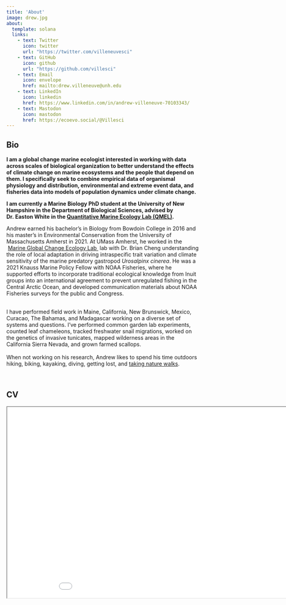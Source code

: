 ```yaml
---
title: 'About'
image: drew.jpg
about: 
  template: solana
  links: 
    - text: Twitter
      icon: twitter
      url: "https://twitter.com/villeneuvesci"
    - text: GitHub
      icon: github
      url: "https://github.com/villesci"
    - text: Email
      icon: envelope
      href: mailto:drew.villeneuve@unh.edu
    - text: LinkedIn
      icon: linkedin
      href: https://www.linkedin.com/in/andrew-villeneuve-70103343/
    - text: Mastodon
      icon: mastodon
      href: https://ecoevo.social/@Villesci
---
```


::: panel-tabset
## Bio

**I am a global change marine ecologist interested in working with data across scales of biological organization to better understand the effects of climate change on marine ecosystems and the people that depend on them. I specifically seek to combine empirical data of organismal physiology and distribution, environmental and extreme event data, and fisheries data into models of population dynamics under climate change.**

**I am currently a Marine Biology PhD student at the University of New Hampshire in the Department of Biological Sciences, advised by Dr. Easton White in the [Quantitative Marine Ecology Lab (QMEL)](https://quantmarineecolab.github.io/).**

Andrew earned his bachelor's in Biology from Bowdoin College in 2016 and his master's in Environmental Conservation from the University of Massachusetts Amherst in 2021. At UMass Amherst, he worked in the  [Marine Global Change Ecology Lab ](https://bscheng.com/) lab with Dr. Brian Cheng understanding the role of local adaptation in driving intraspecific trait variation and climate sensitivity of the marine predatory gastropod *Urosalpinx cinerea*. He was a 2021 Knauss Marine Policy Fellow with NOAA Fisheries, where he supported efforts to incorporate traditional ecological knowledge from Inuit groups into an international agreement to prevent unregulated fishing in the Central Arctic Ocean, and developed communication materials about NOAA Fisheries surveys for the public and Congress.

**\
**I have performed field work in Maine, California, New Brunswick, Mexico, Curacao, The Bahamas, and Madagascar working on a diverse set of systems and questions. I've performed common garden lab experiments, counted leaf chameleons, tracked freshwater snail migrations, worked on the genetics of invasive tunicates, mapped wilderness areas in the California Sierra Nevada, and grown farmed scallops.**\
\
** When not working on his research, Andrew likes to spend his time outdoors hiking, biking, kayaking, diving, getting lost, and [taking nature walks](https://www.inaturalist.org/people/1160923).

**\
**

## CV

```{=html}
<iframe src="images/villeneuve_cv2.pdf" title="CV" width="960" height="500"></iframe>
```
:::
